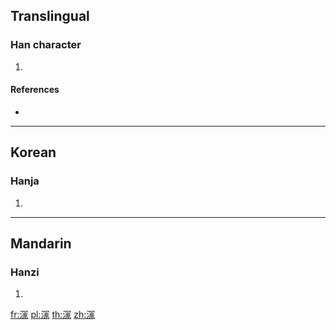 {{character info/new}}
==Translingual==

===Han character===
{{Han char|rn=85|rad=水|as=10|sn=13|four=|canj=EBMO|ids=⿰氵冡}}

# {{defn|Han|sort=水10}}

====References====
* {{Han ref|kx=0639.220|dkj=17932|dj=1046.140|hdz=31709.030|uh=6E95|ud=28309}}

----

==Korean==

===Hanja===
{{ko-hanja|hangeul=몽|eumhun=|rv=mong|mr=mong|y=mong}}

# {{defn|lang=ko|sort=水10}}

----

==Mandarin==

===Hanzi===
{{cmn-hanzi|pin=[[mèng]] ([[meng4]])|wg=meng<sup>4</sup>}}

# {{defn|lang=cmn|sort=水10}}

[[fr:溕]]
[[pl:溕]]
[[th:溕]]
[[zh:溕]]